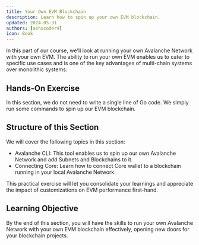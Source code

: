 ```yaml
---
title: Your Own EVM Blockchain
description: Learn how to spin up your own EVM blockchain.
updated: 2024-05-31
authors: [ashucoder9]
icon: Book
---
```


In this part of our course, we'll look at running your own Avalanche Network with your own EVM. The ability to run your own EVM enables us to cater to specific use cases and is one of the key advantages of multi-chain systems over monolithic systems.

## Hands-On Exercise

In this section, we do not need to write a single line of Go code. We simply run some commands to spin up our EVM blockchain.

## Structure of this Section

We will cover the following topics in this section:

- Avalanche CLI: This tool enables us to spin up our own Avalanche Network and add Subnets and Blockchains to it.
- Connecting Core: Learn how to connect Core wallet to a blockchain running in your local Avalanche Network.

This practical exercise will let you consolidate your learnings and appreciate the impact of customizations on EVM performance first-hand.

## Learning Objective

By the end of this section, you will have the skills to run your own Avalanche Network with your own EVM blockchain effectively, opening new doors for your blockchain projects. 
